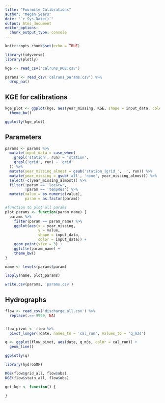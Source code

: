 ```yaml
---
title: "Fourmile Calibrations"
author: "Megan Sears"
date: "`r Sys.Date()`"
output: html_document
editor_options: 
  chunk_output_type: console
---
```


```r
knitr::opts_chunk$set(echo = TRUE)

library(tidyverse)
library(plotly)

```

```r

kge <- read_csv('calruns_KGE.csv')

params <- read_csv('calruns_params.csv') %>%
  drop_na()

```

## KGE for calibrations

```r

kge_plot <- ggplot(kge, aes(year_missing, KGE, shape = input_data, color = input_data)) + geom_point(size = 3) +
  theme_bw()

ggplotly(kge_plot)

```

## Parameters

```r

params <- params %>%
  mutate(input_data = case_when(
    grepl('station', run) ~ 'station',
    grepl('grid', run) ~ 'grid'
  )) %>%
  mutate(year_missing_almost = gsub('station_|grid_', '', run)) %>%
  mutate(year_missing = gsub('all', 'none', year_missing_almost)) %>%
  select(-c(year_missing_almost)) %>%
  filter(!param == 'locGrw',
         !param == 'tempRes') %>%
  mutate(value = as.numeric(value),
         param = as.factor(param))

#function to plot all params
plot_params <- function(param_name) {
  params %>%
    filter(param == param_name) %>%
    ggplot(aes(x = year_missing,
               y = value,
               shape = input_data, 
               color = input_data)) + 
    geom_point(size = 3) + 
    ggtitle(param_name) +
    theme_bw()
}

name <- levels(params$param)

lapply(name, plot_params)

write.csv(params, 'params.csv')

```

## Hydrographs

```r

flow <- read_csv('discharge_all.csv') %>%
  replace(.==-9999, NA)


flow_pivot <- flow %>%
  pivot_longer(!date, names_to = 'cal_run', values_to = 'q_m3s')

q <- ggplot(flow_pivot, aes(date, q_m3s, color = cal_run)) +
  geom_line()

ggplotly(q)

library(hydroGOF)

KGE(flow$grid_all, flow$obs)
KGE(flow$statn_all, flow$obs)

get_kge <- function() {
  
}


```

